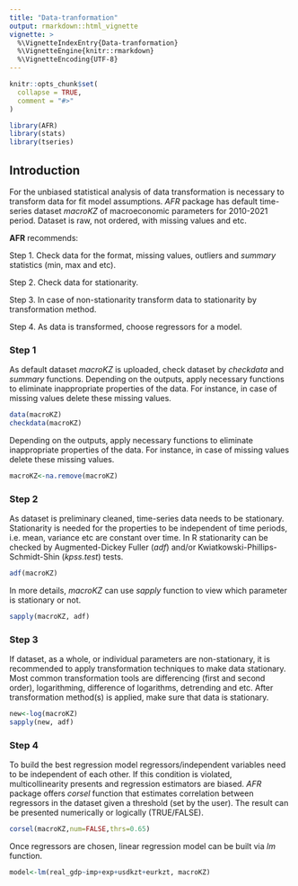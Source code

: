 ```yaml
---
title: "Data-tranformation"
output: rmarkdown::html_vignette
vignette: >
  %\VignetteIndexEntry{Data-tranformation}
  %\VignetteEngine{knitr::rmarkdown}
  %\VignetteEncoding{UTF-8}
---
```


```r
knitr::opts_chunk$set(
  collapse = TRUE,
  comment = "#>"
)
```

```r
library(AFR)
library(stats)
library(tseries)
```

## Introduction

For the unbiased statistical analysis of data transformation is necessary to transform data for fit model assumptions. *AFR* package has default time-series dataset *macroKZ* of macroeconomic parameters for 2010-2021 period. Dataset is raw, not ordered, with missing values and etc.

**AFR** recommends:

Step 1. Check data for the format, missing values, outliers and *summary* statistics (min, max and etc). 

Step 2. Check data for stationarity.

Step 3. In case of non-stationarity transform data to stationarity by transformation method.

Step 4. As data is transformed, choose regressors for a model.


### Step 1

As default dataset *macroKZ* is uploaded, check dataset by *checkdata* and *summary* functions. Depending on the outputs, apply necessary functions to eliminate inappropriate properties of the data. For instance, in case of missing values delete these missing values.

```r
data(macroKZ)
checkdata(macroKZ)
```

Depending on the outputs, apply necessary functions to eliminate inappropriate properties of the data. For instance, in case of missing values delete these missing values.

```r
macroKZ<-na.remove(macroKZ)
```

### Step 2

As dataset is preliminary cleaned, time-series data needs to be stationary. Stationarity is needed for the properties to be independent of time periods, i.e. mean, variance etc are constant over time.
In R stationarity can be checked by Augmented-Dickey Fuller (*adf*) and/or Kwiatkowski-Phillips-Schmidt-Shin (*kpss.test*) tests.

```r
adf(macroKZ)
```

In more details, *macroKZ* can use *sapply* function to view which parameter is stationary or not.

```r
sapply(macroKZ, adf)
```

### Step 3

If dataset, as a whole, or individual parameters are non-stationary, it is recommended to apply transformation techniques to make data stationary. Most common transformation tools are differencing (first and second order), logarithming, difference of logarithms, detrending and etc. After transformation method(s) is applied, make sure that data is stationary.

```r
new<-log(macroKZ)
sapply(new, adf)
```

### Step 4

To build the best regression model regressors/independent variables need to be independent of each other. If this condition is violated, multicollinearity presents and regression estimators are biased. *AFR* package offers *corsel* function that estimates correlation between regressors in the dataset given a threshold (set by the user). The result can be presented numerically or logically (TRUE/FALSE). 

```r
corsel(macroKZ,num=FALSE,thrs=0.65)
```

Once regressors are chosen, linear regression model can be built via *lm* function.

```r
model<-lm(real_gdp~imp+exp+usdkzt+eurkzt, macroKZ)
```
